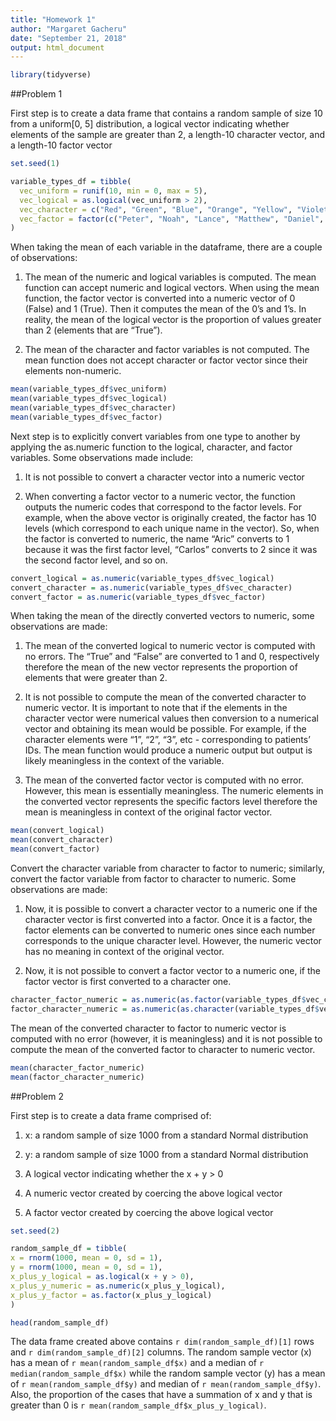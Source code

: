 ```yaml
---
title: "Homework 1"
author: "Margaret Gacheru"
date: "September 21, 2018"
output: html_document
---
```


```r
library(tidyverse)
```


##Problem 1


First step is to create a data frame that contains a random sample of size 10 from a uniform[0, 5] distribution, a logical vector indicating whether elements of the sample are greater than 2, a length-10 character vector, and a length-10 factor vector

```r
set.seed(1)

variable_types_df = tibble(
  vec_uniform = runif(10, min = 0, max = 5),
  vec_logical = as.logical(vec_uniform > 2),
  vec_character = c("Red", "Green", "Blue", "Orange", "Yellow", "Violet", "Indigo", "Black", "White", "Gray"),
  vec_factor = factor(c("Peter", "Noah", "Lance", "Matthew", "Daniel", "Chris", "Carlos", "Jonathan", "Aric", "Griffin"))
)
```


When taking the mean of each variable in the dataframe, there are a couple of observations: 
  
1) The mean of the numeric and logical variables is computed. The mean function can accept numeric and logical vectors. When using the mean function, the factor vector is converted into a numeric vector of 0 (False) and 1 (True). Then it computes the mean of the 0's and 1's. In reality, the mean of the logical vector is the proportion of values greater than 2 (elements that are "True").

2) The mean of the character and factor variables is not computed. The mean function does not accept character or factor vector since their elements non-numeric. 

```r

mean(variable_types_df$vec_uniform)
mean(variable_types_df$vec_logical)
mean(variable_types_df$vec_character)
mean(variable_types_df$vec_factor)

```


Next step is to explicitly convert variables from one type to another by applying the as.numeric function to the logical, character, and factor variables. Some observations made include:
  
1) It is not possible to convert a character vector into a numeric vector

2) When converting a factor vector to a numeric vector, the function outputs the numeric codes that correspond to the factor levels. For example, when the above vector is originally created, the factor has 10 levels (which correspond to each unique name in the vector). So, when the factor is converted to numeric, the name "Aric" converts to 1 because it was the first factor level, "Carlos" converts to 2 since it was the second factor level, and so on. 

```r

convert_logical = as.numeric(variable_types_df$vec_logical)
convert_character = as.numeric(variable_types_df$vec_character)
convert_factor = as.numeric(variable_types_df$vec_factor)

```


When taking the mean of the directly converted vectors to numeric, some observations are made:
  
1. The mean of the converted logical to numeric vector is computed with no errors. The "True" and "False" are converted to 1 and 0, respectively therefore the mean of the new vector represents the proportion of elements that were greater than 2.

2. It is not possible to compute the mean of the converted character to numeric vector. It is important to note that if the elements in the character vector were numerical values then conversion to a numerical vector and obtaining its mean would be possible. For example, if the character elements were "1", "2", "3", etc - corresponding to patients' IDs. The mean function would produce a numeric output but output is likely meaningless in the context of the variable.

3. The mean of the converted factor vector is computed with no error. However, this mean is essentially meaningless. The numeric elements in the converted vector represents the specific factors level therefore the mean is meaningless in context of the original factor vector. 

```r

mean(convert_logical)
mean(convert_character)
mean(convert_factor)

```


Convert the character variable from character to factor to numeric; similarly, convert the factor variable from factor to character to numeric. Some observations are made:

1) Now, it is possible to convert a character vector to a numeric one if the character vector is first converted into a factor. Once it is a factor, the factor elements can be converted to numeric ones since each number corresponds to the unique character level. However, the numeric vector has no meaning in context of the original vector.

2) Now, it is not possible to convert a factor vector to a numeric one, if the factor vector is first converted to a character one. 

```r

character_factor_numeric = as.numeric(as.factor(variable_types_df$vec_character))
factor_character_numeric = as.numeric(as.character(variable_types_df$vec_factor))

```


The mean of the converted character to factor to numeric vector is computed with no error (however, it is meaningless) and it is not possible to compute the mean of the converted factor to character to numeric vector.  

```r

mean(character_factor_numeric)
mean(factor_character_numeric)

```


##Problem 2

First step is to create a data frame comprised of: 

1. x: a random sample of size 1000 from a standard Normal distribution

2. y: a random sample of size 1000 from a standard Normal distribution

3. A logical vector indicating whether the x + y > 0

4. A numeric vector created by coercing the above logical vector

5. A factor vector created by coercing the above logical vector

```r
set.seed(2)

random_sample_df = tibble(
x = rnorm(1000, mean = 0, sd = 1),
y = rnorm(1000, mean = 0, sd = 1),
x_plus_y_logical = as.logical(x + y > 0),
x_plus_y_numeric = as.numeric(x_plus_y_logical),
x_plus_y_factor = as.factor(x_plus_y_logical)
)

head(random_sample_df)
```

The data frame created above contains `r dim(random_sample_df)[1]` rows and `r dim(random_sample_df)[2]` columns. The random sample vector (x) has a  mean of `r mean(random_sample_df$x)` and a median of `r median(random_sample_df$x)` while the random sample vector (y) has a mean of `r mean(random_sample_df$y)` and median of `r mean(random_sample_df$y)`. Also, the proportion of the cases that have a summation of x and y that is greater than 0 is `r mean(random_sample_df$x_plus_y_logical)`.
